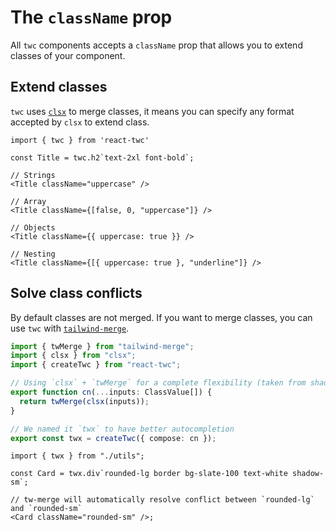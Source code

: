 # The `className` prop

All `twc` components accepts a `className` prop that allows you to extend classes of your component.

## Extend classes

`twc` uses [`clsx`](https://github.com/lukeed/clsx) to merge classes, it means you can specify any format accepted by `clsx` to extend class.

```tsx
import { twc } from 'react-twc'

const Title = twc.h2`text-2xl font-bold`;

// Strings
<Title className="uppercase" />

// Array
<Title className={[false, 0, "uppercase"]} />

// Objects
<Title className={{ uppercase: true }} />

// Nesting
<Title className={[{ uppercase: true }, "underline"]} />
```

## Solve class conflicts

By default classes are not merged. If you want to merge classes, you can use `twc` with [`tailwind-merge`](https://github.com/dcastil/tailwind-merge).

```ts filename="utils.ts" {11}
import { twMerge } from "tailwind-merge";
import { clsx } from "clsx";
import { createTwc } from "react-twc";

// Using `clsx` + `twMerge` for a complete flexibility (taken from shadcn/ui)
export function cn(...inputs: ClassValue[]) {
  return twMerge(clsx(inputs));
}

// We named it `twx` to have better autocompletion
export const twx = createTwc({ compose: cn });
```

```tsx filename="card.tsx" /twx/ {6}
import { twx } from "./utils";

const Card = twx.div`rounded-lg border bg-slate-100 text-white shadow-sm`;

// tw-merge will automatically resolve conflict between `rounded-lg` and `rounded-sm`
<Card className="rounded-sm" />;
```
